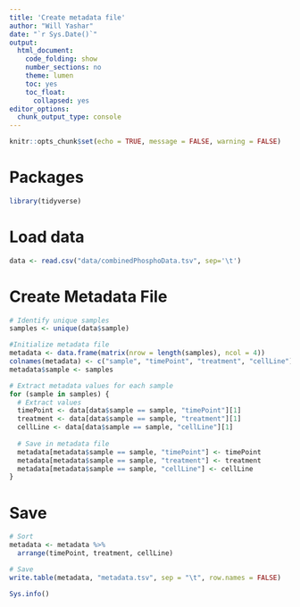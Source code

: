 ```yaml
---
title: 'Create metadata file'
author: "Will Yashar"
date: "`r Sys.Date()`"
output:
  html_document:
    code_folding: show
    number_sections: no
    theme: lumen
    toc: yes
    toc_float:
      collapsed: yes
editor_options:
  chunk_output_type: console
---
```


```r
knitr::opts_chunk$set(echo = TRUE, message = FALSE, warning = FALSE)
```

# Packages
```r
library(tidyverse)
```

# Load data
```r
data <- read.csv("data/combinedPhosphoData.tsv", sep='\t')
```

# Create Metadata File
```r
# Identify unique samples
samples <- unique(data$sample)

#Initialize metadata file
metadata <- data.frame(matrix(nrow = length(samples), ncol = 4))
colnames(metadata) <- c("sample", "timePoint", "treatment", "cellLine")
metadata$sample <- samples

# Extract metadata values for each sample
for (sample in samples) {
  # Extract values
  timePoint <- data[data$sample == sample, "timePoint"][1]
  treatment <- data[data$sample == sample, "treatment"][1]
  cellLine <- data[data$sample == sample, "cellLine"][1]
  
  # Save in metadata file
  metadata[metadata$sample == sample, "timePoint"] <- timePoint
  metadata[metadata$sample == sample, "treatment"] <- treatment
  metadata[metadata$sample == sample, "cellLine"] <- cellLine
}
```

# Save
```r
# Sort
metadata <- metadata %>% 
  arrange(timePoint, treatment, cellLine)

# Save
write.table(metadata, "metadata.tsv", sep = "\t", row.names = FALSE)
```

```r
Sys.info()
```
